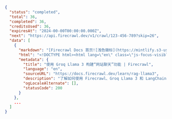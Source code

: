 ```json 已完成
{
  "status": "completed",
  "total": 36,
  "completed": 36,
  "creditsUsed": 36,
  "expiresAt": "2024-00-00T00:00:00.000Z",
  "next": "https://api.firecrawl.dev/v1/crawl/123-456-789?skip=26",
  "data": [
    {
      "markdown": "[Firecrawl Docs 首页![浅色徽标](https://mintlify.s3-us-west-1.amazonaws.com/firecrawl/logo/light.svg)!...",
      "html": "<!DOCTYPE html><html lang=\"en\" class=\"js-focus-visible lg:[--scroll-mt:9.5rem]\" data-js-focus-visible=\"\">...",
      "metadata": {
        "title": "使用 Groq Llama 3 构建“网站聊天”功能 | Firecrawl",
        "language": "en",
        "sourceURL": "https://docs.firecrawl.dev/learn/rag-llama3",
        "description": "了解如何使用 Firecrawl、Groq Llama 3 和 LangChain 构建“网站聊天”机器人。",
        "ogLocaleAlternate": [],
        "statusCode": 200
      }
    },
    ...
  ]
}
```
